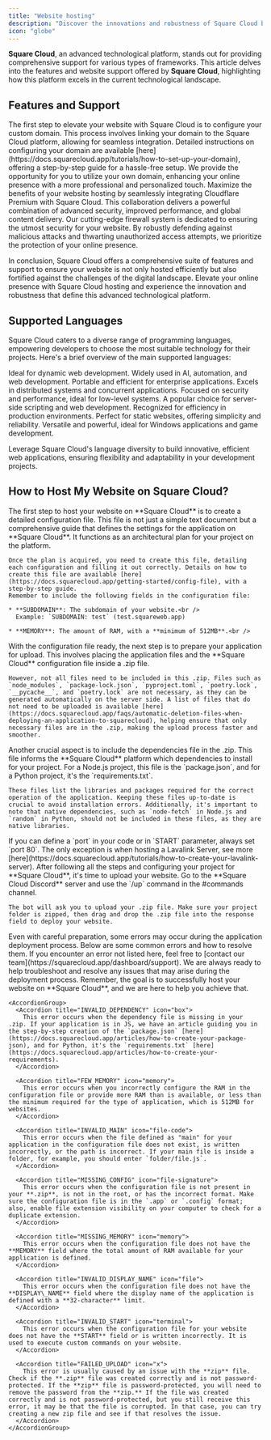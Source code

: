 ```yaml
---
title: "Website hosting"
description: "Discover the innovations and robustness of Square Cloud by exploring the website hosting features and support provided by the platform."
icon: "globe"
---
```


**Square Cloud**, an advanced technological platform, stands out for providing comprehensive support for various types of frameworks. This article delves into the features and website support offered by **Square Cloud**, highlighting how this platform excels in the current technological landscape.

## Features and Support

<CardGroup cols={1}>
  <Card title="Domain Configuration" icon="globe" href="https://docs.squarecloud.app/tutorials/how-to-set-up-your-domain">
    The first step to elevate your website with Square Cloud is to configure your custom domain. This process involves linking your domain to the Square Cloud platform, allowing for seamless integration. Detailed instructions on configuring your domain are available [here](https://docs.squarecloud.app/tutorials/how-to-set-up-your-domain), offering a step-by-step guide for a hassle-free setup.
  </Card>

  <Card title="Fast DNS" icon="bolt">
    We provide the opportunity for you to utilize your own domain, enhancing your online presence with a more professional and personalized touch.
  </Card>

  <Card title="Cloudflare Premium Integration" icon="link">
    Maximize the benefits of your website hosting by seamlessly integrating Cloudflare Premium with Square Cloud. This collaboration delivers a powerful combination of advanced security, improved performance, and global content delivery.
  </Card>

  <Card title="WAF Configuration" icon="shield-check">
    Our cutting-edge firewall system is dedicated to ensuring the utmost security for your website. By robustly defending against malicious attacks and thwarting unauthorized access attempts, we prioritize the protection of your online presence.
  </Card>
</CardGroup>

In conclusion, Square Cloud offers a comprehensive suite of features and support to ensure your website is not only hosted efficiently but also fortified against the challenges of the digital landscape. Elevate your online presence with Square Cloud hosting and experience the innovation and robustness that define this advanced technological platform.

## Supported Languages

Square Cloud caters to a diverse range of programming languages, empowering developers to choose the most suitable technology for their projects. Here's a brief overview of the main supported languages:

<CardGroup cols={3}>
  <Card title="Node.js" icon="node-js" href="https://docs.squarecloud.app/articles/getting-started-with-nodejs">
    Ideal for dynamic web development.
  </Card>

  <Card title="Python" icon="python" href="https://docs.squarecloud.app/articles/getting-started-with-python">
    Widely used in AI, automation, and web development.
  </Card>

  <Card title="Java" icon="java" href="https://docs.squarecloud.app/articles/getting-started-with-java">
    Portable and efficient for enterprise applications.
  </Card>

  <Card title="Elixir" icon="droplet" href="https://docs.squarecloud.app/articles/getting-started-with-elixir">
    Excels in distributed systems and concurrent applications.
  </Card>

  <Card title="Rust" icon="rust" href="https://docs.squarecloud.app/articles/getting-started-with-rust">
    Focused on security and performance, ideal for low-level systems.
  </Card>

  <Card title="PHP" icon="php" href="https://docs.squarecloud.app/articles/getting-started-with-php">
    A popular choice for server-side scripting and web development.
  </Card>

  <Card title="Go" icon="golang" href="https://docs.squarecloud.app/articles/getting-started-with-go">
    Recognized for efficiency in production environments.
  </Card>

  <Card title="HTML/CSS" icon="html5">
    Perfect for static websites, offering simplicity and reliability.
  </Card>

  <Card title="C#" icon="c" href="https://docs.squarecloud.app/articles/getting-started-with-csharp">
    Versatile and powerful, ideal for Windows applications and game development.
  </Card>
</CardGroup>

Leverage Square Cloud's language diversity to build innovative, efficient web applications, ensuring flexibility and adaptability in your development projects.

## How to Host My Website on Square Cloud?

<Steps>
  <Step title="Configuration File" icon="file">
    The first step to host your website on **Square Cloud** is to create a detailed configuration file. This file is not just a simple text document but a comprehensive guide that defines the settings for the application on **Square Cloud**. It functions as an architectural plan for your project on the platform.

    Once the plan is acquired, you need to create this file, detailing each configuration and filling it out correctly. Details on how to create this file are available [here](https://docs.squarecloud.app/getting-started/config-file), with a step-by-step guide.
    Remember to include the following fields in the configuration file:

    * **SUBDOMAIN**: The subdomain of your website.<br />
      Example: `SUBDOMAIN: test` (test.squareweb.app)

    * **MEMORY**: The amount of RAM, with a **minimum of 512MB**.<br />
  </Step>

  <Step title="ZIP File Creation" icon="file-zip">
    With the configuration file ready, the next step is to prepare your application for upload. This involves placing the application files and the **Square Cloud** configuration file inside a .zip file.

    However, not all files need to be included in this .zip. Files such as `node_modules`, `package-lock.json`, `pyproject.toml`, `poetry.lock`, `__pycache__`, and `poetry.lock` are not necessary, as they can be generated automatically on the server side. A list of files that do not need to be uploaded is available [here](https://docs.squarecloud.app/faqs/automatic-deletion-files-when-deploying-an-application-to-squarecloud), helping ensure that only necessary files are in the .zip, making the upload process faster and smoother.
  </Step>

  <Step title="Dependencies File" icon="box">
    Another crucial aspect is to include the dependencies file in the .zip. This file informs the **Square Cloud** platform which dependencies to install for your project. For a Node.js project, this file is the `package.json`, and for a Python project, it's the `requirements.txt`.

    These files list the libraries and packages required for the correct operation of the application. Keeping these files up-to-date is crucial to avoid installation errors. Additionally, it's important to note that native dependencies, such as `node-fetch` in Node.js and `random` in Python, should not be included in these files, as they are native libraries.
  </Step>

  <Step title="Website Upload" icon="arrow-up">
    <Tip>If you can define a `port` in your code or in `START` parameter, always set `port 80`. The only exception is when hosting a Lavalink Server, see more [here](https://docs.squarecloud.app/tutorials/how-to-create-your-lavalink-server).</Tip>
    After following all the steps and configuring your project for **Square Cloud**, it's time to upload your website. Go to the **Square Cloud Discord** server and use the `/up` command in the #commands channel.

    The bot will ask you to upload your .zip file. Make sure your project folder is zipped, then drag and drop the .zip file into the response field to deploy your website.
  </Step>

  <Step title="Common Errors During Application Deployment" icon="x">
    <Warning>Even with careful preparation, some errors may occur during the application deployment process. Below are some common errors and how to resolve them. If you encounter an error not listed here, feel free to [contact our team](https://squarecloud.app/dashboard/support). We are always ready to help troubleshoot and resolve any issues that may arise during the deployment process. Remember, the goal is to successfully host your website on **Square Cloud**, and we are here to help you achieve that.</Warning>

    <AccordionGroup>
      <Accordion title="INVALID_DEPENDENCY" icon="box">
        This error occurs when the dependency file is missing in your .zip. If your application is in JS, we have an article guiding you in the step-by-step creation of the `package.json` [here](https://docs.squarecloud.app/articles/how-to-create-your-package-json), and for Python, it's the `requirements.txt` [here](https://docs.squarecloud.app/articles/how-to-create-your-requirements).
      </Accordion>

      <Accordion title="FEW_MEMORY" icon="memory">
        This error occurs when you incorrectly configure the RAM in the configuration file or provide more RAM than is available, or less than the minimum required for the type of application, which is 512MB for websites.
      </Accordion>

      <Accordion title="INVALID_MAIN" icon="file-code">
        This error occurs when the file defined as "main" for your application in the configuration file does not exist, is written incorrectly, or the path is incorrect. If your main file is inside a folder, for example, you should enter `folder/file.js`.
      </Accordion>

      <Accordion title="MISSING_CONFIG" icon="file-signature">
        This error occurs when the configuration file is not present in your **.zip**, is not in the root, or has the incorrect format. Make sure the configuration file is in the `.app` or `.config` format; also, enable file extension visibility on your computer to check for a duplicate extension.
      </Accordion>

      <Accordion title="MISSING_MEMORY" icon="memory">
        This error occurs when the configuration file does not have the **MEMORY** field where the total amount of RAM available for your application is defined.
      </Accordion>

      <Accordion title="INVALID_DISPLAY_NAME" icon="file">
        This error occurs when the configuration file does not have the **DISPLAY\_NAME** field where the display name of the application is defined with a **32-character** limit.
      </Accordion>

      <Accordion title="INVALID_START" icon="terminal">
        This error occurs when the configuration file for your website does not have the **START** field or is written incorrectly. It is used to execute custom commands on your website.
      </Accordion>

      <Accordion title="FAILED_UPLOAD" icon="x">
        This error is usually caused by an issue with the **zip** file. Check if the **.zip** file was created correctly and is not password-protected. If the **zip** file is password-protected, you will need to remove the password from the **zip.** If the file was created correctly and is not password-protected, but you still receive this error, it may be that the file is corrupted. In that case, you can try creating a new zip file and see if that resolves the issue.
      </Accordion>
    </AccordionGroup>
  </Step>
</Steps>